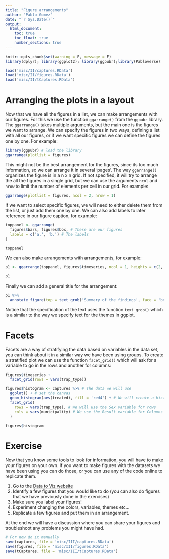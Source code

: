 ```yaml
---
title: "Figure arrangements"
author: "Pablo Gomez"
date: "`r Sys.Date()`"
output:
  html_document:
    toc: true
    toc_float: true
    number_sections: true
---
```


```r
knitr::opts_chunk$set(warning = F, message = F)
library(dplyr); library(ggplot2); library(ggpubr);library(Pabloverse)
```

```r
load('misc/II/captures.RData')
load('misc/II/figures.RData')
load('misc/II/tCaptures.RData')
```

<!-- # Objectives: -->

<!--   - Talk about figure arrangements  -->
<!--   - Make the data visualization exercise. -->

# Arranging the plots in a layout

Now that we have all the figures in a list, we can make arrangements with our figures. For this we use the function `ggarrange()` from the `ggpubr` library. The `ggarrange()` takes multiple arguments, but the main one is the figures we want to arrange. We can specify the figures in two ways, defining a list with all our figures, or if we want specific figures we can define the figures one by one. For example:  

```r
library(ggpubr) # load the library
ggarrange(plotlist = figures)
```

This might not be the best arrangement for the figures, since its too much information, so we can arrange it in several 'pages'. The way `ggarrange()` organizes the figure is in a n x n grid. If not specified, it will try to arrange the all the figures in a single grid, but we can use the arguments `ncol` and `nrow` to limit the number of elements per cell in our grid. For example:

```r
ggarrange(plotlist = figures, ncol = 2, nrow = 1)
```

If we want to select specific figures, we will need to either delete them from the list, or just add them one by one. We can also add labels to later reference in our figure caption, for example:

```r
toppanel <- ggarrange(
  figures$bars, figures$box, # These are our figures
  labels = c('a.', 'b.') # The labels
) 

toppanel
```

We can also make arrangements with arrangements, for example:

```r
p1 <- ggarrange(toppanel, figures$timeseries, ncol = 1, heights = c(2, 1), labels = c('','c')) # Add another figure at the bottom

p1
```

Finally we can add a general title for the arrangement:

```r
p1 %>% 
  annotate_figure(top = text_grob('Summary of the findings', face = 'bold', size = 20))
```

Notice that the specification of the text uses the function `text_grob()` which is a similar to the way we specify text for the themes in ggplot.


# Facets

Facets are a way of stratifying the data based on variables in the data set, you can think about it in a similar way we have been using groups. To create a stratified plot we can use the function `facet_grid()` which will ask for a variable to go in the rows and another for columns:

```r
figures$timeseries +
  facet_grid(rows = vars(trap_type))
```


```r
figures$histogram <- captures %>% # The data we will use 
  ggplot() + # set the canvas
  geom_histogram(aes(treated), fill = 'red4') + # We will create a histogram of the Age
  facet_grid(
    rows = vars(trap_type), # We will use the Sex variable for rows
    cols = vars(municipality) # We use the Result variable for Columns
  )

figures$histogram
```

# Exercise

Now that you know some tools to look for information, you will have to make your figures on your own. If you want to make figures with the datasets we have been using you can do those, or you can use any of the code online to replicate them.  

1. Go to the [Data to Viz website](https://www.data-to-viz.com)
2. Identify a few figures that you would like to do (you can also do figures that we have previously done in the exercises)
3. Make sure you label your figures!
4. Experiment changing the colors, variables, themes etc...
5. Replicate a few figures and put them in an arrangement.

At the end we will have a discussion where you can share your figures and troubleshoot any problems you might have had.  


```r
# For now do it manually
save(captures, file = 'misc/III/captures.RData')
save(figures, file = 'misc/III/figures.RData')
save(tCaptures, file = 'misc/III/tCaptures.RData')
```


